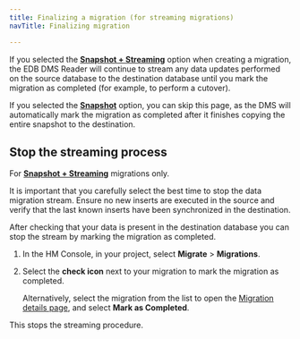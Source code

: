 ```yaml
---
title: Finalizing a migration (for streaming migrations)
navTitle: Finalizing migration

---
```


If you selected the [**Snapshot + Streaming**](/edb-postgres-ai/latest/hybrid-manager/using_hybrid_manager/migration/terminology/#snapshot--streaming-migration) option when creating a migration, the EDB DMS Reader will continue to stream any data updates performed on the source database to the destination database until you mark the migration as completed (for example, to perform a cutover).

If you selected the [**Snapshot**](/edb-postgres-ai/latest/hybrid-manager/using_hybrid_manager/migration/terminology/#snapshot-migration) option, you can skip this page, as the DMS will automatically mark the migration as completed after it finishes copying the entire snapshot to the destination.

## Stop the streaming process

For [**Snapshot + Streaming**](/edb-postgres-ai/latest/hybrid-manager/using_hybrid_manager/migration/terminology/#snapshot--streaming-migration) migrations only. 

It is important that you carefully select the best time to stop the data migration stream. Ensure no new inserts are executed in the source and verify that the last known inserts have been synchronized in the destination.

After checking that your data is present in the destination database you can stop the stream by marking the migration as completed.

1.  In the HM Console, in your project, select **Migrate** > **Migrations**.

2.  Select the **check icon** next to your migration to mark the migration as completed.

    Alternatively, select the migration from the list to open the [Migration details page](/edb-postgres-ai/latest/hybrid-manager/using_hybrid_manager/migration/migrations/migration_database_details_view/), and select **Mark as Completed**.

This stops the streaming procedure.
